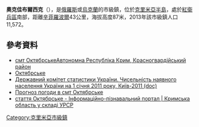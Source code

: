{{No footnotes|time=2015-09-16T13:15:54+00:00}}
'''奧克佳布爾西克'''（{{lang-ru|Октябрьское}}），是[[俄羅斯|俄羅斯]]或[[烏克蘭|烏克蘭]]的市級鎮，位於[[克里米亞半島|克里米亞半島]]，處於[[紅衛兵區|紅衛兵區]]南部，距離[[辛菲羅波爾|辛菲羅波爾]]43公里，海拔高度87米，2013年該市級鎮人口11,572。

==參考資料==
*[http://gska2.rada.gov.ua/pls/z7502/A005?rdat1=21.02.2009&rf7571=406 смт ОктябрськеАвтономна Республіка Крим, Красногвардійський район]{{dead link|date=2017年12月 |bot=InternetArchiveBot |fix-attempted=yes }}
*[http://w1.c1.rada.gov.ua/pls/z7503/A005?rdat1=06.07.2015&rf7571=406 Октябрське]
*[https://web.archive.org/web/20121010205321/http://stat6.stat.lviv.ua/PXWEB2007/ukr/publ/2011/chnas.zip Державний комітет статистики України. Чисельність наявного населення України на 1 січня 2011 року, Київ-2011 (doc)]
*[http://weather.in.ua/ua/krym/18626 Прогноз погоди в смт Октябрське] {{Wayback|url=http://weather.in.ua/ua/krym/18626 |date=20160305074248 }}
* [http://imsu-krym.com/mista-i-sela-krymskoi-oblasti/krasnogvardijskyj-rajon/oktjabrske.html стаття Октябрське - Інформаційно-пізнавальний портал | Кримська область у складі УРСР] {{Wayback|url=http://imsu-krym.com/mista-i-sela-krymskoi-oblasti/krasnogvardijskyj-rajon/oktjabrske.html |date=20200108060236 }}

{{coord|45|17|29|N|34|7|36|E|scale:30000|display=title}}

{{DEFAULTSORT:Октябрське}}
[[Category:克里米亞市級鎮|Category:克里米亞市級鎮]]


{{Crimea-geo-stub}}